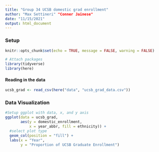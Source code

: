 ```yaml
---
title: "Group 34 UCSB domestic grad enrollment"
author: "Max Settineri" "Conner Jainese"
date: "11/15/2021"
output: html_document
---
```


### Setup
```r
knitr::opts_chunk$set(echo = TRUE, message = FALSE, warning = FALSE)

# Attach packages
library(tidyverse)
library(here)
```

#### Reading in the data
```r
ucsb_grad <- read_csv(here("data", "ucsb_grad_data.csv"))
```

### Data Visualization
```r
#Setup ggplot with data, x, and y axis
ggplot(data = ucsb_grad, 
       aes(y = domestic_enrollment, 
           x = year_abbr, fill = ethnicity)) +
  #select plot type
  geom_col(position = "fill") +
  labs(x = "Year",
       y = "Proportion of UCSB Graduate Enrollment")
```




